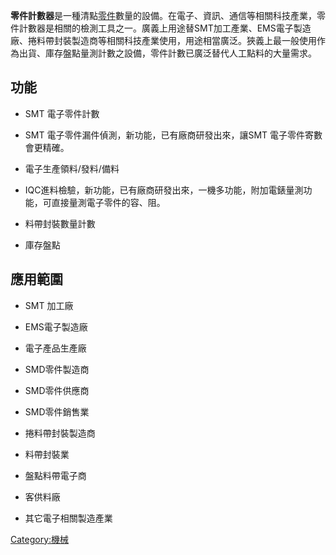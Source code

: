 {{unreferenced|time=2012-05-22T02:26:18+00:00}}
'''零件計數器'''是一種清點[[零件|零件]]數量的設備。在電子、資訊、通信等相關科技產業，零件計數器是相關的檢測工具之一。廣義上用途替SMT加工產業、EMS電子製造廠、捲料帶封裝製造商等相關科技產業使用，用途相當廣泛。狹義上最一般使用作為出貨、庫存盤點量測計數之設備，零件計數已廣泛替代人工點料的大量需求。

==功能==
* SMT 電子零件計數


* SMT 電子零件漏件偵測，新功能，已有廠商研發出來，讓SMT 電子零件寄數會更精確。


* 電子生產領料/發料/備料


* IQC進料檢驗，新功能，已有廠商研發出來，一機多功能，附加電錶量測功能，可直接量測電子零件的容、阻。


* 料帶封裝數量計數


* 庫存盤點

==應用範圍==
* SMT 加工廠


* EMS電子製造廠


* 電子產品生產廠


* SMD零件製造商


* SMD零件供應商


* SMD零件銷售業


* 捲料帶封裝製造商


* 料帶封裝業


* 盤點料帶電子商


* 客供料廠


* 其它電子相關製造產業

[[Category:機械|Category:機械]]